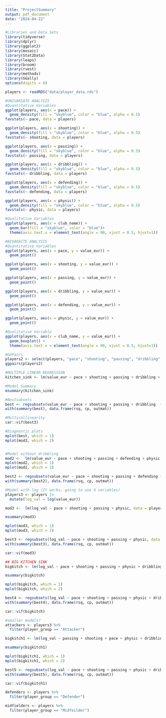 ```yaml
---
title: "ProjectSummary"
output: pdf_document
date: "2024-04-22"
---
```


```r
#Libraries and Data Sets
library(tidyverse)
library(dplyr)
library(ggplot2)
library(mosaic)
library(Stat2Data)
library(leaps)
library(broom)
library(rvest)
library(methods)
library(GGally)
options(digits = 6)

players <- readRDS("data/player_data.rds")

#UNIVARIATE ANALYSIS
#Quantitative Variables
ggplot(players, aes(x = pace)) +
  geom_density(fill = "skyblue", color = "blue", alpha = 0.5)
favstats(~ pace, data = players)

ggplot(players, aes(x = shooting)) +
  geom_density(fill = "skyblue", color = "blue", alpha = 0.5)
favstats(~ shooting, data = players)

ggplot(players, aes(x = passing)) +
  geom_density(fill = "skyblue", color = "blue", alpha = 0.5)
favstats(~ passing, data = players)

ggplot(players, aes(x = dribbling)) +
  geom_density(fill = "skyblue", color = "blue", alpha = 0.5)
favstats(~ dribbling, data = players)

ggplot(players, aes(x = defending)) +
  geom_density(fill = "skyblue", color = "blue", alpha = 0.5)
favstats(~ defending, data = players)

ggplot(players, aes(x = physic)) +
  geom_density(fill = "skyblue", color = "blue", alpha = 0.5)
favstats(~ physic, data = players)

#Qualitative Variables
ggplot(players, aes(x = club_name)) +
  geom_bar(fill = "skyblue", color = "blue")+
  theme(axis.text.x = element_text(angle = 90, vjust = 0.5, hjust=1)) 
```

```r
#BIVARAITE ANALYSIS
#Quantitative Variables
ggplot(players, aes(x = pace, y = value_eur)) +
  geom_point()

ggplot(players, aes(x = shooting, y = value_eur)) +
  geom_point()

ggplot(players, aes(x = passing, y = value_eur)) +
  geom_point()

ggplot(players, aes(x = dribbling, y = value_eur)) +
  geom_point()

ggplot(players, aes(x = defending, y = value_eur)) +
  geom_point()

ggplot(players, aes(x = physic, y = value_eur)) +
  geom_point()

#Qualitative Variable
ggplot(players, aes(x = club_name, y = value_eur)) +
  geom_boxplot() +
  theme(axis.text.x = element_text(angle = 90, vjust = 0.5, hjust=1))

#GGPairs
players2 <- select(players, "pace", "shooting", "passing", "dribbling", "defending", "physic", "value_eur")
ggpairs(players2)
```

```r
#MULTIPLE LINEAR REGRESSION
kitchen_sink <- lm(value_eur ~ pace + shooting + passing + dribbling + defending + physic + club_name, data = players)
```

```r
#Model Summary
msummary(kitchen_sink)

#Bestsubsets
best <- regsubsets(value_eur ~ pace + shooting + passing + dribbling  + defending + physic, data = players, nbest = 1)
with(summary(best), data.frame(rsq, cp, outmat))

#Multicollinearity
car::vif(best3)

#Diagnostic plots
mplot(best, which = 1)
mplot(mod3, which = 2)


#Model without dribbling
mod2 <-  lm(value_eur ~ pace + shooting + passing + defending + physic, data = players)
mplot(mod2, which = 1)
mplot(mod2, which = 2)

best2 <- regsubsets(value_eur ~ pace + shooting + passing + defending + physic, data = players, nbest = 1)
with(summary(best2), data.frame(rsq, cp, outmat))

#Model with log (It works, going to use 4 variables)
players3 <- players |>
  mutate(log_val = log(value_eur))

mod3 <-  lm(log_val ~ pace + shooting + passing + physic, data = players3)

msummary(mod3)

mplot(mod3, which = 1)
mplot(mod3, which = 2)

best3 <- regsubsets(log_val ~ pace + shooting + passing + physic, data = players3, nbest = 1)
with(summary(best3), data.frame(rsq, cp, outmat))

car::vif(mod3)

## BIG KITCHEN SINK 
bigkitch <- lm(log_val ~ pace + shooting + passing + physic + dribbling + defending + player_group, data = players3)

msummary(bigkitch)

mplot(bigkitch, which = 1)
mplot(bigkitch, which = 2)

best4 <- regsubsets(log_val ~ pace + shooting + passing + physic + dribbling + defending + player_group, data = players3, nbest = 1)
with(summary(best4), data.frame(rsq, cp, outmat))

car::vif(bigkitch)

#smaller models? 
attackers <- players3 %>% 
  filter(player_group == "Attacker")

bigkitch1 <- lm(log_val ~ passing + shooting + pace + physic + dribbling + defending,  data = players3)

msummary(bigkitch1)

mplot(bigkitch1, which = 1)
mplot(bigkitch1, which = 2)

best5 <- regsubsets(log_val ~ pace + shooting + passing + physic + dribbling + defending, data = attackers, nbest = 1)
with(summary(best5), data.frame(rsq, cp, outmat))

car::vif(bigkitch1)

defenders <- players %>% 
  filter(player_group == "Defender")

midfielders <- players %>% 
  filter(player_group == "Midfeilder")




```